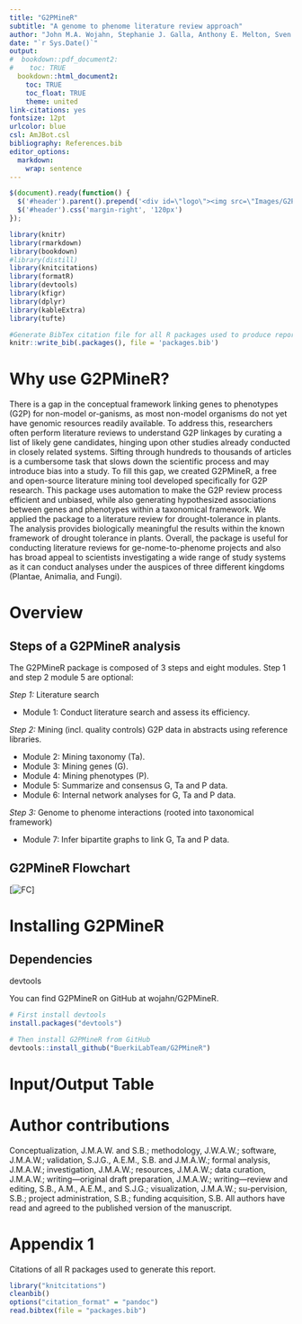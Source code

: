 ```yaml
---
title: "G2PMineR"
subtitle: "A genome to phenome literature review approach"
author: "John M.A. Wojahn, Stephanie J. Galla, Anthony E. Melton, Sven Buerki"
date: "`r Sys.Date()`"
output:
#  bookdown::pdf_document2:
#    toc: TRUE
  bookdown::html_document2: 
    toc: TRUE
    toc_float: TRUE
    theme: united
link-citations: yes
fontsize: 12pt
urlcolor: blue
csl: AmJBot.csl
bibliography: References.bib
editor_options: 
  markdown: 
    wrap: sentence
---
```


```js
$(document).ready(function() {
  $('#header').parent().prepend('<div id=\"logo\"><img src=\"Images/G2PMineR_logo.jpg\" style=\"position:absolute; top:0; right:0; padding:10px; height:200px\"></div>');
  $('#header').css('margin-right', '120px')
});
```

```r
library(knitr)
library(rmarkdown)
library(bookdown)
#library(distill)
library(knitcitations)
library(formatR)
library(devtools)
library(kfigr)
library(dplyr)
library(kableExtra)
library(tufte)

#Generate BibTex citation file for all R packages used to produce report
knitr::write_bib(.packages(), file = 'packages.bib')
```

# Why use G2PMineR?

There is a gap in the conceptual framework linking genes to phenotypes (G2P) for non-model or-ganisms, as most non-model organisms do not yet have genomic resources readily available. To address this, researchers often perform literature reviews to understand G2P linkages by curating a list of likely gene candidates, hinging upon other studies already conducted in closely related systems. Sifting through hundreds to thousands of articles is a cumbersome task that slows down the scientific process and may introduce bias into a study.  To fill this gap, we created G2PMineR, a free and open-source literature mining tool developed specifically for G2P research. This package uses automation to make the G2P review process efficient and unbiased, while also generating hypothesized associations between genes and phenotypes within a taxonomical framework. We applied the package to a literature review for drought-tolerance in plants. The analysis provides biologically meaningful the results within the known framework of drought tolerance in plants. Overall, the package is useful for conducting literature reviews for ge-nome-to-phenome projects and also has broad appeal to scientists investigating a wide range of study systems as it can conduct analyses under the auspices of three different kingdoms (Plantae, Animalia, and Fungi).

# Overview

## Steps of a G2PMineR analysis

The G2PMineR package is composed of 3 steps and eight modules. Step 1 and step 2 module 5 are optional:

*Step 1:* Literature search 

- Module 1: Conduct literature search and assess its efficiency.

*Step 2:* Mining (incl. quality controls) G2P data in abstracts using reference libraries.

- Module 2: Mining taxonomy (Ta).
- Module 3: Mining genes (G).
- Module 4: Mining phenotypes (P).
- Module 5: Summarize and consensus G, Ta and P data.
- Module 6: Internal network analyses for G, Ta and P data.

*Step 3:* Genome to phenome interactions (rooted into taxonomical framework) 

- Module 7: Infer bipartite graphs to link G, Ta and P data.

## G2PMineR Flowchart

[![FC](./Flowchart.png "FC")]


# Installing G2PMineR

## Dependencies

devtools

You can find G2PMineR on GitHub at wojahn/G2PMineR.

```r
# First install devtools
install.packages("devtools")

# Then install G2PMineR from GitHub
devtools::install_github("BuerkiLabTeam/G2PMineR")
```

# Input/Output Table


# Author contributions

Conceptualization, J.M.A.W. and S.B.; methodology, J.W.A.W.; software, J.M.A.W.; validation, S.J.G., A.E.M., S.B. and J.M.A.W.; formal analysis, J.M.A.W.; investigation, J.M.A.W.; resources, J.M.A.W.; data curation, J.M.A.W.; writing—original draft preparation, J.M.A.W.; writing—review and editing, S.B., A.M., A.E.M., and S.J.G.; visualization, J.M.A.W.; su-pervision, S.B.; project administration, S.B.; funding acquisition, S.B. All authors have read and agreed to the published version of the manuscript.



<div id="refs"></div>

# Appendix 1 {.appendix}

Citations of all R packages used to generate this report. 

```r
library("knitcitations")
cleanbib()
options("citation_format" = "pandoc")
read.bibtex(file = "packages.bib")
``` 
